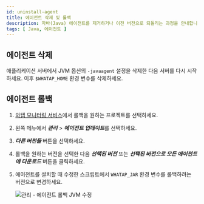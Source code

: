 ```yaml
---
id: uninstall-agent
title: 에이전트 삭제 및 롤백
description: 자바(Java) 에이전트를 제거하거나 이전 버전으로 되돌리는 과정을 안내합니다. 에이전트를 삭제할 때는 -javaagent JVM 옵션을 제거하고 서버를 재시작하는 단계, 환경 변수를 정리하는 과정을 포함합니다.
tags: [ Java, 에이전트 ]
---
```


## 에이전트 삭제

애플리케이션 서버에서 JVM 옵션의 `-javaagent` 설정을 삭제한 다음 서버를 다시 시작하세요. 이후 `$WHATAP_HOME` 환경 변수를 삭제하세요.

## 에이전트 롤백

1. [와탭 모니터링 서비스](https://service.whatap.io)에서 롤백을 원하는 프로젝트를 선택하세요.

1. 왼쪽 메뉴에서 ***관리*** > ***에이전트 업데이트***를 선택하세요.

1. ***다른 버전들*** 버튼을 선택하세요.

    <ImgLang img='agent_rollback_1.png' desc='관리 - 에이전트 롤백' />

1. 롤백을 원하는 버전을 선택한 다음 ***선택된 버전*** 또는 ***선택된 버전으로 모든 에이전트에 다운로드*** 버튼을 클릭하세요.

    <ImgLang img='agent_rollback_2.png' desc='관리 - 에이전트 롤백' />

1. 에이전트를 설치할 때 수정한 스크립트에서 `WHATAP_JAR` 환경 변수를 롤백하려는 버전으로 변경하세요.

    ![관리 - 에이전트 롤백 JVM 수정](/img/agent_rollback_3.png)